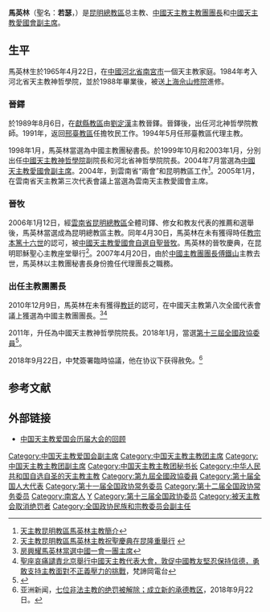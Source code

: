 {{Infobox Christian leader
| type             = priest
| honorific-prefix = 
| name             = 馬英林
| honorific-suffix = 
| title            = 
| image            = 
| caption          = 
| province         = 
| diocese          = 
| see              = [[天主教昆明總教區|昆明總教區]]
| appointed        = 
| term_start       = 
| term_end         =  
| predecessor      = 
| successor        = 
| other_post       = {{unbulleted list|[[中國天主教主教團|中國天主教主教團團長]]|[[中國天主教愛國會|中國天主教愛國會副主席]]|[[中國人民政治協商會議第十三屆全國委員會委員名單|全國政協委員]]|雲南省天主教愛國會主席|雲南省天主教教務委員會主席}}
| ordination       = 1989年8月6日
| ordained_by      = [[劉定漢|劉定漢]]主教
| consecration     = 2006年4月30日
| consecrated_by   = 
| cardinal         = 
| created_cardinal_by = 
| rank             =  
| birth_name       =  
| birth_date       = {{birth date and age|1965|4|22|df=yes}}
| birth_place      = [[中國|中國]][[河北省|河北省]][[南宮市|南宮市]]
| death_date       = 
| death_place      =
| buried           = 
| nationality      = [[華人|中國]]
| religion         = [[天主教|天主教]]
| residence        = 
| profession       = 
| alma_mater       = 
| previous_post    = {{unbulleted list|中國主教團秘書長 (1998年-2010年)}}
| motto            = 
| signature        = 
| coat_of_arms     = 
}}
'''馬英林'''（聖名：'''若瑟'''，{{bd|1965年|4月22日|catIdx=馬英林}}）是[[天主教昆明總教區|昆明總教區]]总主教、[[中國天主教主教團|中國天主教主教團團長]]和[[中國天主教愛國會|中國天主教愛國會副主席]]。

==生平==
馬英林生於1965年4月22日，在[[中國|中國]][[河北省|河北省]][[南宮市|南宮市]]一個天主教家庭。1984年考入河北省天主教神哲學院，並於1988年畢業後，被送[[上海|上海]][[佘山修院|佘山修院]]進修。

===晉鐸===
於1989年8月6日，在[[天主教獻縣教區|獻縣教區]]由[[劉定漢|劉定漢]]主教晉鐸。晉鐸後，出任河北神哲學院教師。1991年，返回[[天主教永年教區|邢臺教區]]任擔牧民工作。1994年5月任邢臺教區代理主教。

1998年1月，馬英林當選為中國主教團秘書長。於1999年10月和2003年1月，分別出任[[中國天主教神哲學院|中國天主教神哲學院]]副院長和河北省神哲學院院長。2004年7月當選為[[中國天主教愛國會|中國天主教愛國會副主席]]。2004年，到雲南省“兩會”和昆明教區工作<ref>[http://catholicyn.org/htmxd/200610/m0.htm 天主教昆明教區馬英林主教簡介]</ref>。2005年1月，在雲南省天主教第三次代表會議上當選為雲南天主教愛國會主席。

===晉牧===
2006年1月12日，經[[雲南省|雲南省]][[天主教昆明總教區|昆明總教區]]全體司鐸、修女和教友代表的推薦和選舉後，馬英林當選成為昆明總教區主教。同年4月30日，馬英林在未有獲得時任[[教宗|教宗]][[本篤十六世|本篤十六世]]的認可，被[[中國天主教愛國會|中國天主教愛國會]][[中國自選自聖主教列表|自選自聖晉牧]]。馬英林的晉牧慶典，在昆明耶穌聖心主教座堂舉行<ref>[http://www.yn.xinhuanet.com/newscenter/2006-04/30/content_6892627.htm 天主教昆明教區馬英林主教祝聖慶典在昆隆重舉行] {{webarchive|url=https://web.archive.org/web/20140221203644/http://www.yn.xinhuanet.com/newscenter/2006-04/30/content_6892627.htm |date=2014-02-21 }}</ref>。2007年4月20日，由於[[中國天主教主教團|中國主教團團長]][[傅鐵山|傅鐵山]]主教去世，馬英林以主教團秘書長身份擔任代理團長之職務。

===出任主教團團長===
2010年12月9日，馬英林在未有獲得[[教廷|教廷]]的認可，在中國天主教第八次全國代表會議上獲選為中國主教團團長。<ref>[http://76.75.216.139/2010/12/09/%E6%88%BF%E8%88%88%E8%80%80%E9%A6%AC%E8%8B%B1%E6%9E%97%E7%95%B6%E9%81%B8%E4%B8%AD%E5%9C%8B%E4%B8%80%E6%9C%83%E4%B8%80%E5%9C%98%E4%B8%BB%E5%B8%AD/ 房興耀馬英林當選中國一會一團主席]{{dead link|date=2018年2月 |bot=InternetArchiveBot |fix-attempted=yes }}</ref><ref>[http://www.radiovaticana.org/ci1/Articolo.asp?c=447813 聖座哀痛譴責北京舉行中國天主教代表大會，敦促中國教友堅忍保持信德，勇敢支持主教面對不正義壓力的挑戰]{{dead link|date= 2017年11月|bot=InternetArchiveBot }}，梵諦岡電台</ref>

2011年，升任為中國天主教神哲學院院長。2018年1月，當選[[中國人民政治協商會議第十三屆全國委員會委員名單|第十三屆全國政協委員]]<ref>{{Cite web|url=http://sports.163.com/18/0126/06/D92BRKK400051C89.html|title=中國人民政治協商會議第十三屆全國委員會委員名單|accessdate=2018-01-26|last=|work=網易|archive-url=https://web.archive.org/web/20180127143232/http://sports.163.com/18/0126/06/D92BRKK400051C89.html|archive-date=2018-01-27|dead-url=yes}}</ref>。

2018年9月22日，中梵簽署臨時協議，他在协议下获得赦免。<ref>
亚洲新闻，[http://www.asianews.it/news-zh/七位非法主教的绝罚被解除；成立新的承德教区-45012.html 七位非法主教的绝罚被解除；成立新的承德教区]，2018年9月22日。</ref>

== 参考文献 ==
{{Reflist|2}}

==外部链接==
{{Wikinews|梵蒂冈反对中国任命云南主教}}
*[http://news.boxun.com/news/gb/pubvp/2009/02/200902172117.shtml 中国天主教爱国会历届大会的回顾]

{{DEFAULTSORT:Ma马}}
[[Category:中国天主教爱国会副主席|Category:中国天主教爱国会副主席]]
[[Category:中国天主教主教团主席|Category:中国天主教主教团主席]]
[[Category:中国天主教主教团副主席|Category:中国天主教主教团副主席]]
[[Category:中国天主教主教团秘书长|Category:中国天主教主教团秘书长]]
[[Category:中华人民共和国自选自圣的天主教主教|Category:中华人民共和国自选自圣的天主教主教]]
[[Category:第九屆全國政協委員|Category:第九屆全國政協委員]]
[[Category:第十届全国人大代表|Category:第十届全国人大代表]]
[[Category:第十一届全国政协常务委员|Category:第十一届全国政协常务委员]]
[[Category:第十二届全国政协常务委员|Category:第十二届全国政协常务委员]]
[[Category:南宮人|Category:南宮人]]
[[Category:马姓|Y]]
[[Category:第十三届全国政协委员|Category:第十三届全国政协委员]]
[[Category:被天主教会取消绝罚者|Category:被天主教会取消绝罚者]]
[[Category:全国政协民族和宗教委员会副主任|Category:全国政协民族和宗教委员会副主任]]
